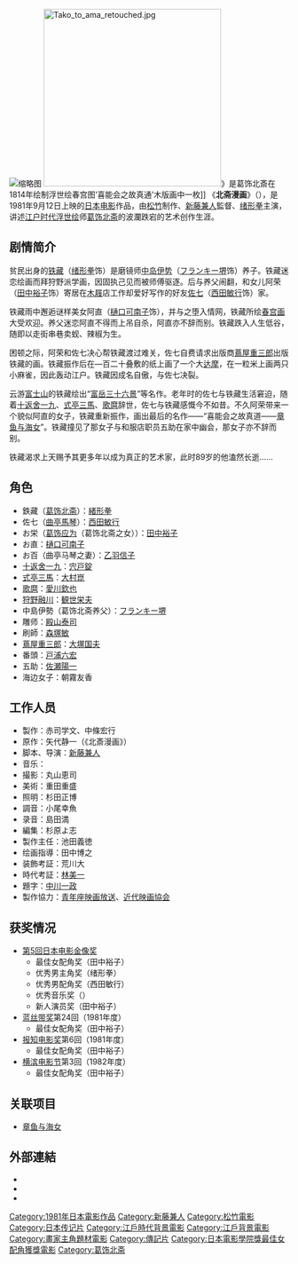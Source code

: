 {{Infobox film
| name           = 北斋漫画
| original_name =  {{lang|ja|北斎漫画}}
| image          = 
| image size     = 
| border         = 
| alt            = 
| caption        = 
| director       = [[新藤兼人|新藤兼人]]
| producer       =赤司学文、中條宏行
| writer         = 
| screenplay     = {{Tsl|ja|矢代静一|矢代静一}}
| story          = 新藤兼人 
| based on       = <!-- {{based on|title of the original work|writer of the original work}} -->
| narrator       = 
| starring       = [[緒形拳|緒形拳]]<br />[[西田敏行|西田敏行]]<br />
[[田中裕子|田中裕子]]<br />[[樋口可南子|樋口可南子]]
| music          = {{Tsl|ja|林光|林光 (日本作曲家)|林光}}
| cinematography = 
| editing        = 
| studio         = [[松竹|松竹]]
| distributor    = 
| released       ={{Flagicon|JPN}} 1981年9月12日| runtime        = 119分
| country        = {{JPN}}
| language       = 日语
| budget         = 
| gross          = 
}}
[[File:Hokusai_Daruma_1817.jpg|缩略图]]
[[File:Tako_to_ama_retouched.jpg|320px]]》是葛饰北斎在1814年绘制浮世绘春宫图‘喜能会之故真通’木版画中一枚]]
《'''北斋漫画'''》（{{jpn|j=北斎漫画|hg=ほくさいまんが|rm=Hokusai-manga}}），是1981年9月12日上映的[[日本|日本]][[电影|电影]]作品，由[[松竹|松竹]]制作、[[新藤兼人|新藤兼人]]監督、[[绪形拳|绪形拳]]主演，讲述[[江户时代|江户时代]][[浮世绘|浮世绘]]师[[葛饰北斋|葛饰北斋]]的波瀾跌宕的艺术创作生涯。

==剧情简介==
贫民出身的[[葛饰北斋|铁藏]]（[[绪形拳|绪形拳]]饰）是磨镜师[[中岛伊势|中岛伊势]]（[[フランキー堺|フランキー堺]]饰）养子。铁藏迷恋绘画而拜狩野派学画，因固执己见而被师傅驱逐。后与养父闹翻，和女儿阿荣（[[田中裕子|田中裕子]]饰）寄居在[[木屐|木屐]]店工作却爱好写作的好友[[曲亭马琴|佐七]]（[[西田敏行|西田敏行]]饰）家。

铁藏雨中邂逅谜样美女阿直（[[樋口可南子|樋口可南子]]饰），并与之堕入情网，铁藏所绘[[春宫画|春宫画]]大受欢迎。养父迷恋阿直不得而上吊自杀，阿直亦不辞而别。铁藏跌入人生低谷，随即以走街串巷卖蚬、辣椒为生。

困顿之际，阿荣和佐七决心帮铁藏渡过难关，佐七自费请求出版商[[蔦屋重三郎|蔦屋重三郎]]出版铁藏的画。铁藏振作后在{{Tsl|ja|本願寺名古屋別院|本愿寺名古屋别院}}—百二十叠敷的纸上画了一个大[[达摩|达摩]]，在一粒米上画两只小麻雀，因此轰动江户。铁藏因成名自傲，与佐七决裂。

云游[[富士山|富士山]]的铁藏绘出“[[富岳三十六景|富岳三十六景]]”等名作。老年时的佐七与铁藏生活窘迫，随着[[十返舍一九|十返舍一九]]、[[式亭三馬|式亭三馬]]、[[喜多川歌麿|歌麿]]辞世，佐七与铁藏感慨今不如昔。不久阿荣带来一个貌似阿直的女子，铁藏重新振作，画出最后的名作——“喜能会之故真道——[[章鱼与海女|章鱼与海女]]”。铁藏撞见了那女子与和服店职员五助在家中幽会，那女子亦不辞而别。

铁藏渴求上天赐予其更多年以成为真正的艺术家，此时89岁的他溘然长逝……

==角色==
*鉄藏（[[葛饰北斋|葛饰北斋]]）：[[緒形拳|緒形拳]]
*佐七（[[曲亭馬琴|曲亭馬琴]]）：[[西田敏行|西田敏行]] 
*お栄（[[葛饰应为|葛饰应为]]（葛饰北斋之女））：[[田中裕子|田中裕子]]
*お直：[[樋口可南子|樋口可南子]]
*お百（曲亭马琴之妻）：[[乙羽信子|乙羽信子]]
*[[十返舍一九|十返舍一九]]：[[宍戸錠|宍戸錠]]
*[[式亭三馬|式亭三馬]]：[[大村崑|大村崑]]
*[[喜多川歌麿|歌麿]]：[[愛川欽也|愛川欽也]]
*[[狩野融川|狩野融川]]：[[観世栄夫|観世栄夫]]
*中島伊勢（葛饰北斋养父）：[[フランキー堺|フランキー堺]]
*雕师：[[殿山泰司|殿山泰司]]
*刷師：[[森塚敏|森塚敏]]
*[[蔦屋重三郎|蔦屋重三郎]]：[[大塚国夫|大塚国夫]]
*番頭：[[戸浦六宏|戸浦六宏]]
*五助：[[佐瀬陽一|佐瀬陽一]]
*海边女子：朝霧友香

==工作人员==
*製作：赤司学文、中條宏行
*原作：矢代静一（《北斎漫画》）
*脚本、导演：[[新藤兼人|新藤兼人]]
*音乐：{{Tsl|ja|林光|林光 (日本作曲家)|林光}}
*撮影：丸山恵司
*美術：重田重盛
*照明：杉田正博
*調音：小尾幸魚
*录音：島田満
*編集：杉原よ志
*製作主任：池田義徳
*绘画指導：田中博之
*装飾考証：荒川大
*時代考証：[[林美一|林美一]]
*題字：[[中川一政|中川一政]]
*製作協力：[[青年座映画放送|青年座映画放送]]、[[近代映画協会|近代映画協会]]

==获奖情况==
*[[第5回日本电影金像奖|第5回日本电影金像奖]]
**最佳女配角奖（田中裕子）
**优秀男主角奖（绪形拳）
**优秀男配角奖（西田敏行）
**优秀音乐奖（{{Tsl|ja|林光|林光 (日本作曲家)|林光}}）
**新人演员奖（田中裕子）
*[[蓝丝带奖_(电影)|蓝丝带奖]]第24回（1981年度）
**最佳女配角奖（田中裕子）
*[[报知电影奖|报知电影奖]]第6回（1981年度）
**最佳女配角奖（田中裕子）
*[[横滨电影节|横滨电影节]]第3回（1982年度）
**最佳女配角奖（田中裕子）

==关联项目==
*[[章鱼与海女|章鱼与海女]]

== 外部連結 ==
* {{IMDb title}}
* {{Rotten Tomatoes}}
* {{Douban}}

{{DEFAULTSORT:Hokusai Manga}}
[[Category:1981年日本電影作品|Category:1981年日本電影作品]]
[[Category:新藤兼人|Category:新藤兼人]]
[[Category:松竹電影|Category:松竹電影]]
[[Category:日本传记片|Category:日本传记片]]
[[Category:江戶時代背景電影|Category:江戶時代背景電影]]
[[Category:江戶背景電影|Category:江戶背景電影]]
[[Category:畫家主角題材電影|Category:畫家主角題材電影]]
[[Category:傳記片|Category:傳記片]]
[[Category:日本電影學院獎最佳女配角獲獎電影|Category:日本電影學院獎最佳女配角獲獎電影]]
[[Category:葛饰北斋|Category:葛饰北斋]]